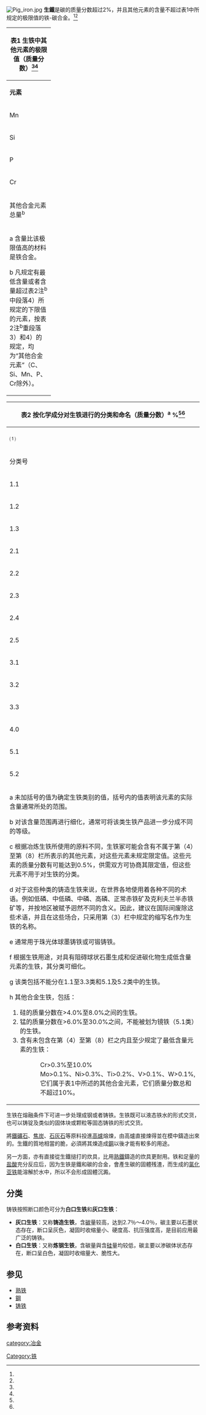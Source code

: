 [[File:Pig_iron.jpg|thumb]]
'''生鐵'''是碳的质量分数超过2%，并且其他元素的含量不超过表1中所规定的极限值的铁-碳合金。<ref name="a"/><ref name="b"/>

{|class="wikitable mw-collapsible  mw-collapsed" align=left;
!colspan=2|表1 生铁中其他元素的极限值（质量分数）<ref name="a"/><ref name="b"/>
|-
! scope="col" width="100"| '''元素''' 
! scope="col" width="200"| '''极限值<sup>a</sup>/%'''
|-
| Mn || ≤30.0
|-
| Si || ≤8.0
|-
| P  || ≤3.0
|-
| Cr || ≤10.0
|-
| 其他合金元素总量<sup>b</sup> || ≤10.0
|-
| colspan=2|
a 含量比该极限值高的材料是铁合金。

b 凡规定有最低含量或者含量超过表2注<sup>b</sup>中段落4）所规定的下限值的元素，按表2注<sup>b</sup>重段落3）和4）的规定，均为“其他合金元素”（C、Si、Mn、P、Cr除外）。
|}
{|class="wikitable mw-collapsible  mw-collapsed" align=central;
!colspan=11|表2 按化学成分对生铁进行的分类和命名（质量分数）<sup>a</sup> %<ref name="a"/><ref name="b"/>
|-
!⑴!!colspan=3|⑵!!⑶!!⑷!!⑸!!⑹!!⑺!!⑻!!⑼
|-
!rowspan=2|分类号!!colspan=4|生铁的分类!!rowspan=2|C 总含量!!rowspan=2|Si!!rowspan=2|Mn!!rowspan=2|P!!rowspan=2|S 最高含量!!rowspan=2|其他
|-
!colspan=3|名称!!缩写名
|-
|1.1||rowspan=12|非合金生铁||rowspan=3|炼钢生铁||低磷||Pig-P2||(3.3～5.5)||rowspan=3|≤1.25<sup>b</sup>||≤6.0<sup>b</sup>||≤0.25<sup>b</sup>||0.07<sup>b</sup>||rowspan=8|c
|-
|1.2||高磷||Pig-P20||(3.0～5.5)||≤2.0||≥1.5～2.5||0.08
|-
|1.3||普通含磷||Pig-P3||(3.3～5.5)||≤6.0<sup>b</sup>||>0.25～0.40||0.07
|-
|2.1||rowspan=8|铸造生铁||rowspan=5|d||Pig-P1Si||rowspan=5|(3.3～4.5)||rowspan=5|1.25～4.0<sup>b</sup><br/>(1.5～3.5)||rowspan=5|≤1.5<sup>b</sup>||≤0.12||rowspan=5|0.06<sup>b</sup>
|-
|2.2||Pig-P3Si||>0.12～0.5
|-
|2.3||Pig-P6Si||>0.5～1.0<br/>(>0.5～0.7)
|-
|2.4||Pig-P12Si||>1.0～1.4
|-
|2.5||Pig-P17Si||>1.4～2.0
|-
|3.1||球墨基体||Pig-Nod||rowspan=2|(3.5～4.6)||≤3.0<sup>b</sup>||≤0.1||rowspan=2|≤0.08||rowspan=2|0.045||rowspan=2|c,f
|-
|3.2||球墨基体锰较高<sup>e</sup>||Pig-NodMn||≤4.0<sup>b</sup>||>0.1～0.8<sup>b</sup>
|-
|3.3||低碳||Pig-LC||>2.0～3.5||≤3.0<sup>b</sup>||>0.4～1.5||≤0.30||0.06||c
|-
|4.0||colspan=2|其他非合金生铁||Pig-SPU||colspan=6|g
|-
|5.1||rowspan=2 colspan=2|合金生铁||镜铁||Pig-Mn||(4.0～6.5)||最高含量<br/>1.5||>6.0～30.0<sup>b</sup>||≤0.30<br/>(≤0.20)||0.05||c
|-
|5.2||其他合金生铁||Pig-SPA||colspan=6|h
|-
|colspan=11|a 未加括号的值为确定生铁类别的值，括号内的值表明该元素的实际含量通常所处的范围。

b 对该含量范围再进行细化，通常可将该类生铁产品进一步分成不同的等级。

c 根据冶炼生铁所使用的原料不同，生铁冢可能会含有不属于第（4）至第（8）栏所表示的其他元素，对这些元素未规定限定值。这些元素的质量分数有可能达到0.5%，供需双方可协商其限定值，但这些元素不用于对生铁的分类。

d 对于这些种类的铸造生铁来说，在世界各地使用着各种不同的术语。例如低磷、中低磷、中磷、高磷、正常赤铁矿及克利夫兰半赤铁矿等，并按地区被赋予迥然不同的含义。因此，建议在国际间废除这些术语，并且在这些场合，只采用第（3）栏中规定的缩写名作为生铁的名称。

e 通常用于珠光体球墨铸铁或可锻铸铁。

f 根据生铁用途，对具有阻碍球状石墨生成和促进碳化物生成低含量元素的生铁，其分类可细化。

g 该类包括不能分在1.1至3.3类和5.1及5.2类中的生铁。

h 其他合金生铁，包括：
#硅的质量分数在>4.0%至8.0%之间的生铁。
#锰的质量分数在>6.0%至30.0%之间，不能被划为镜铁（5.1类）的生铁。
#含有未包含在第（4）至第（8）栏之内且至少规定了最低含量元素的生铁：
:::Cr>0.3%至10.0%
:::Mo>0.1%、Ni>0.3%、Ti>0.2%、V>0.1%、W>0.1%,它们属于表1中所述的其他合金元素，它们质量分数总和不超过10%。
|}

生铁在熔融条件下可进一步处理成钢或者铸铁。生铁既可以液态铁水的形式交货，也可以铸锭及类似的固体块或颗粒等固态铸铁的形式交货。

將[[鐵礦石|鐵礦石]]、[[焦炭|焦炭]]、[[石灰石|石灰石]]等原料投進[[高爐|高爐]]熔煉，由高爐直接煉得並在模中鑄造出來的。生鐵的質地相當的脆，必須將其煉造成[[鋼|鋼]]以後才能有較多的用途。

另一方面，亦有直接從生鐵搥打的炊具，比用[[熟鐵|熟鐵]]鑄造的炊具更耐用。铁和足量的[[盐酸|盐酸]]充分反应后，因为生铁是鐵和碳的合金，會產生碳的固體残渣，而生成的[[氯化亚铁|氯化亚铁]]能溶解於水中，所以不会形成固體沉澱。

== 分类 ==
铸铁按照断口颜色可分为'''白口生铁'''和'''灰口生铁'''：
*'''灰口生铁'''：又称'''铸造生铁'''，含[[碳|碳]]量较高，达到2.7％～4.0％，碳主要以石墨状态存在，断口呈灰色，凝固时收缩量小、硬度高、抗压强度高，是目前应用最广泛的铸铁。
*'''白口生铁'''：又称'''炼钢生铁'''，含碳量與含[[硅|硅]]量均较低，碳主要以渗碳体状态存在，断口呈白色，凝固时收缩量大、脆性大。

== 参见 ==
*[[熟铁|熟铁]]
*[[鋼|鋼]]
*[[铸铁|铸铁]]

== 参考资料 ==
{{Reflist|
refs=
<ref name="a">GB/T 20932-2007,《生铁 定义与分类》</ref>
<ref name="b">ISO 9147-87,《生铁 定义与分类》</ref>
}}

{{鋼鐵生產}}
{{Authority control}}

[[category:冶金|category:冶金]]
[[Category:铁|Category:铁]]